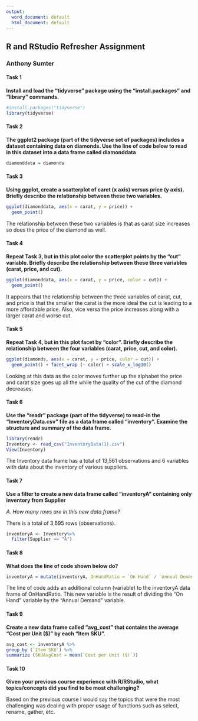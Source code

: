 ---
output:
  word_document: default
  html_document: default
---
## R and RStudio Refresher Assignment

### Anthony Sumter

#### Task 1

**Install and load the “tidyverse” package using the “install.packages” and “library” commands.**

```{r}
#install.packages("tidyverse")
library(tidyverse)
```


#### Task 2

**The ggplot2 package (part of the tidyverse set of packages) includes a dataset containing data on diamonds. Use the line of code below to read in this dataset into a data frame called diamonddata** 

```{r}
diamonddata = diamonds
```


#### Task 3

**Using ggplot, create a scatterplot of caret (x axis) versus price (y axis). Briefly describe the relationship between these two variables.**

```{r}
ggplot(diamonddata, aes(x = carat, y = price)) +
  geom_point()

```

The relationship between these two variables is that as carat size increases so does the price of the diamond as well.

#### Task 4

**Repeat Task 3, but in this plot color the scatterplot points by the “cut” variable. Briefly describe the relationship between these three variables (carat, price, and cut).**

```{r}
ggplot(diamonddata, aes(x = carat, y = price, color = cut)) +
  geom_point()
```
It appears that the relationship between the three variables of carat, cut, and price is that the smaller the carat is the more ideal the cut is leading to a more affordable price. Also, vice versa the price increases along with a larger carat and worse cut.

#### Task 5

**Repeat Task 4, but in this plot facet by “color”. Briefly describe the relationship between the four variables (carat, price, cut, and color).**

```{r}
ggplot(diamonds, aes(x = carat, y = price, color = cut)) +
  geom_point() + facet_wrap (~ color) + scale_x_log10()
```
Looking at this data as the color moves further up the alphabet the price and carat size goes up all the while the quality of the cut of the diamond decreases. 


#### Task 6

**Use the “readr” package (part of the tidyverse) to read-in the “InventoryData.csv” file as a data frame called “inventory”. Examine the structure and summary of the data frame.**

```{r}
library(readr)
Inventory <- read_csv("InventoryData(1).csv")
View(Inventory)
```
The Inventory data frame has a total of 13,561 observations and 6 variables with data about the inventory of various suppliers.

#### Task 7

**Use a filter to create a new data frame called “inventoryA” containing only inventory from Supplier**

*A. How many rows are in this new data frame?*

There is a total of 3,695 rows (observations).

```{r}
inventoryA <- Inventory%>%
  filter(Supplier == "A")
```


#### Task 8

**What does the line of code shown below do?** 

```{r}
inventoryA = mutate(inventoryA, OnHandRatio = `On Hand` / `Annual Demand`)
```

The line of code adds an additional column (variable) to the inventoryA data frame of OnHandRatio. This new variable is the result of dividing the "On Hand" variable by the "Annual Demand" variable.

#### Task 9

**Create a new data frame called “avg_cost” that contains the average “Cost per Unit ($)” by each “Item SKU”.**

```{r}
avg_cost <- inventoryA %>%
group_by (`Item SKU`) %>%
summarize (SKUAvgCost = mean(`Cost per Unit ($)`))
```


#### Task 10

**Given your previous course experience with R/RStudio, what topics/concepts did you find to be most challenging?**

Based on the previous course I would say the topics that were the most challenging was dealing with proper usage of functions such as select, rename, gather, etc.
